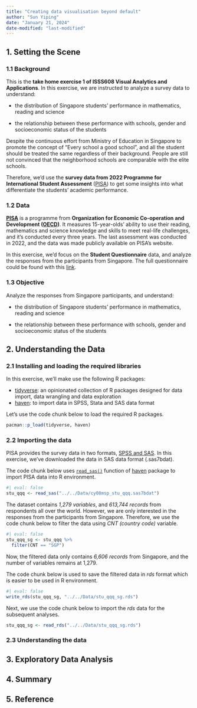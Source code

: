 ```yaml
---
title: "Creating data visualisation beyond default"
author: "Sun Yiping"
date: "January 21, 2024"
date-modified: "last-modified"
---
```


## 1. Setting the Scene

### 1.1 Background

This is the **take home exercise 1 of ISSS608 Visual Analytics and Applications**. In this exercise, we are instructed to analyze a survey data to understand:

-   the distribution of Singapore students' performance in mathematics, reading and science

-   the relationship between these performance with schools, gender and socioeconomic status of the students

Despite the continuous effort from Ministry of Education in Singapore to promote the concept of "Every school a good school", and all the student should be treated the same regardless of their background. People are still not convinced that the neighborhood schools are comparable with the elite schools.

Therefore, we'd use the **survey data from 2022 Programme for International Student Assessment** ([PISA](https://www.oecd.org/pisa/)) to get some insights into what differentiate the students' academic performance.

### 1.2 Data

[**PISA**](https://www.oecd.org/pisa/) is a programme from **Organization for Economic Co-operation and Development ([OECD](https://www.oecd.org/))**. It measures 15-year-olds' ability to use their reading, mathematics and science knowledge and skills to meet real-life challenges, and it's conducted every three years. The last assessment was conducted in 2022, and the data was made publicly available on PISA's website.

In this exercise, we'd focus on the **Student Questionnaire** data, and analyze the responses from the participants from Singapore. The full questionnaire could be found with this [link](https://www.oecd.org/pisa/data/2022database/CY8_202111_QST_MS_STQ_CBA_NoNotes.pdf).

### 1.3 Objective

Analyze the responses from Singapore participants, and understand:

-   the distribution of Singapore students' performance in mathematics, reading and science

-   the relationship between these performance with schools, gender and socioeconomic status of the students

## 2. Understanding the Data

### 2.1 Installing and loading the required libraries

In this exercise, we'll make use the following R packages:

-   [tidyverse](https://www.tidyverse.org/): an opinionated collection of R packages designed for data import, data wrangling and data exploration
-   [haven](https://haven.tidyverse.org/index.html): to import data in SPSS, Stata and SAS data format

Let's use the code chunk below to load the required R packages.

```r
pacman::p_load(tidyverse, haven)
```

### 2.2 Importing the data

PISA provides the survey data in two formats, [SPSS and SAS](https://www.oecd.org/pisa/data/2022database/). In this exercise, we've downloaded the data in SAS data format (.sas7bdat).

The code chunk below uses [`read_sas()`](https://haven.tidyverse.org/reference/read_sas.html) function of [haven](https://haven.tidyverse.org/index.html) package to import PISA data into R environment.

```r
#| eval: false
stu_qqq <- read_sas("../../Data/cy08msp_stu_qqq.sas7bdat")
```

The dataset contains *1,279 variables*, and *613,744 records* from respondents all over the world. However, we are only interested in the responses from the participants from Singapore. Therefore, we use the code chunk below to filter the data using *CNT (country code)* variable.

```r
#| eval: false
stu_qqq_sg <- stu_qqq %>% 
  filter(CNT == "SGP")
```

Now, the filtered data only contains *6,606 records* from Singapore, and the number of variables remains at 1,279.

The code chunk below is used to save the filtered data in *rds* format which is easier to be used in R environment.

```r
#| eval: false
write_rds(stu_qqq_sg, "../../Data/stu_qqq_sg.rds")
```

Next, we use the code chunk below to import the *rds* data for the subsequent analyses.

```r
stu_qqq_sg <- read_rds("../../Data/stu_qqq_sg.rds")
```

### 2.3 Understanding the data

## 3. Exploratory Data Analysis

## 4. Summary

## 5. Reference
